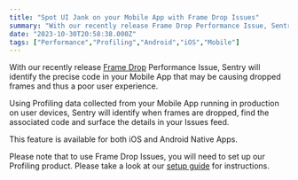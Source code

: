 ```yaml
---
title: "Spot UI Jank on your Mobile App with Frame Drop Issues"
summary: "With our recently release Frame Drop Performance Issue, Sentry will identify the precise code in your Mobile App that may be causing dropped frames and thus..."
date: "2023-10-30T20:58:38.000Z"
tags: ["Performance","Profiling","Android","iOS","Mobile"]
---
```


  With our recently release [Frame Drop](https://docs.sentry.io/product/issues/issue-details/performance-issues/frame-drop/) Performance Issue, Sentry will identify the precise code in your Mobile App that may be causing dropped frames and thus a poor user experience.

Using Profiling data collected from your Mobile App running in production on user devices, Sentry will identify when frames are dropped, find the associated code and surface the details in your Issues feed.

This feature is available for both iOS and Android Native Apps.

Please note that to use Frame Drop Issues, you will need to set up our Profiling product. Please take a look at our [setup guide](https://docs.sentry.io/product/profiling/getting-started/) for instructions.
